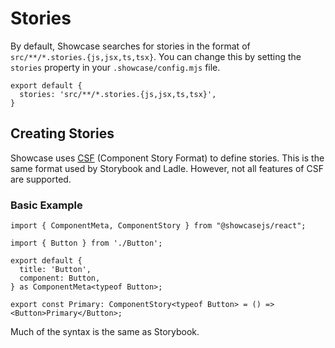 # Stories

By default, Showcase searches for stories in the format of `src/**/*.stories.{js,jsx,ts,tsx}`. You can change this by setting the `stories` property in your `.showcase/config.mjs` file.

```tsx
export default {
  stories: 'src/**/*.stories.{js,jsx,ts,tsx}',
} 
```

## Creating Stories

Showcase uses [CSF](https://github.com/ComponentDriven/csf) (Component Story Format) to define stories. This is the same format used by Storybook and Ladle. However, not all features of CSF are supported.

### Basic Example

```tsx
import { ComponentMeta, ComponentStory } from "@showcasejs/react";

import { Button } from './Button';

export default {
  title: 'Button',
  component: Button,
} as ComponentMeta<typeof Button>;

export const Primary: ComponentStory<typeof Button> = () => <Button>Primary</Button>;
```

Much of the syntax is the same as Storybook.
